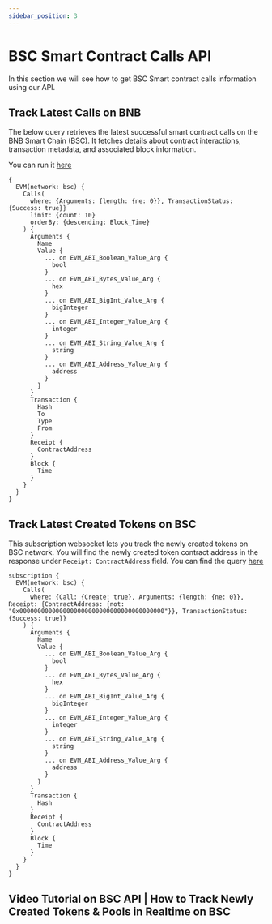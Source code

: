 ```yaml
---
sidebar_position: 3
---
```


# BSC Smart Contract Calls API

In this section we will see how to get BSC Smart contract calls information using our API.


<head>
<meta name="title" content="BSC Smart Contract Calls API"/>

<meta
  name="description"
  content="Explore BSC smart contract call data. Analyze smart contract calls with detailed information."
/>

<meta
  name="keywords"
  content="BSC, smart contract, BSC smart contracts, blockchain transactions, blockchain analysis, smart contract calls, DApps, cryptocurrency, token transfers, crypto transactions, BSC transactions, blockchain analytics, BSC data"
/>

<meta name="robots" content="index, follow" />
<meta http-equiv="Content-Type" content="text/html; charset=utf-8" />
<meta name="language" content="English" />

<!-- Open Graph / Facebook -->

<meta property="og:type" content="website" />

<meta property="og:title" content="BSC Smart Contract Calls API" />

<meta
  property="og:description"
  content="Explore BSC smart contract call data. Analyze smart contract calls with detailed information."
/>

<!-- Twitter -->

<meta property="twitter:card" content="summary_large_image" />

<meta property="twitter:title" content="BSC Smart Contract Calls API" />

<meta property="twitter:description" content="Explore BSC smart contract call data. Analyze smart contract calls with detailed information." />
</head>

## Track Latest Calls on BNB

The below query retrieves the latest successful smart contract calls on the BNB Smart Chain (BSC). It fetches details about contract interactions, transaction metadata, and associated block information.

You can run it [here](https://ide.bitquery.io/Latest-Calls-on-BSC-network)

```
{
  EVM(network: bsc) {
    Calls(
      where: {Arguments: {length: {ne: 0}}, TransactionStatus: {Success: true}}
      limit: {count: 10}
      orderBy: {descending: Block_Time}
    ) {
      Arguments {
        Name
        Value {
          ... on EVM_ABI_Boolean_Value_Arg {
            bool
          }
          ... on EVM_ABI_Bytes_Value_Arg {
            hex
          }
          ... on EVM_ABI_BigInt_Value_Arg {
            bigInteger
          }
          ... on EVM_ABI_Integer_Value_Arg {
            integer
          }
          ... on EVM_ABI_String_Value_Arg {
            string
          }
          ... on EVM_ABI_Address_Value_Arg {
            address
          }
        }
      }
      Transaction {
        Hash
        To
        Type
        From
      }
      Receipt {
        ContractAddress
      }
      Block {
        Time
      }
    }
  }
}

```

## Track Latest Created Tokens on BSC

This subscription websocket lets you track the newly created tokens on BSC network. You will find the newly created token contract address in the response under `Receipt: ContractAddress` field.
You can find the query [here](https://ide.bitquery.io/Newly-Created-Tokens-on-BSC-network_2#)

```
subscription {
  EVM(network: bsc) {
    Calls(
      where: {Call: {Create: true}, Arguments: {length: {ne: 0}}, Receipt: {ContractAddress: {not: "0x0000000000000000000000000000000000000000"}}, TransactionStatus: {Success: true}}
    ) {
      Arguments {
        Name
        Value {
          ... on EVM_ABI_Boolean_Value_Arg {
            bool
          }
          ... on EVM_ABI_Bytes_Value_Arg {
            hex
          }
          ... on EVM_ABI_BigInt_Value_Arg {
            bigInteger
          }
          ... on EVM_ABI_Integer_Value_Arg {
            integer
          }
          ... on EVM_ABI_String_Value_Arg {
            string
          }
          ... on EVM_ABI_Address_Value_Arg {
            address
          }
        }
      }
      Transaction {
        Hash
      }
      Receipt {
        ContractAddress
      }
      Block {
        Time
      }
    }
  }
}

```

## Video Tutorial on BSC API | How to Track Newly Created Tokens & Pools in Realtime on BSC

<VideoPlayer url="https://www.youtube.com/watch?v=j5M7-xLQWHk" />
